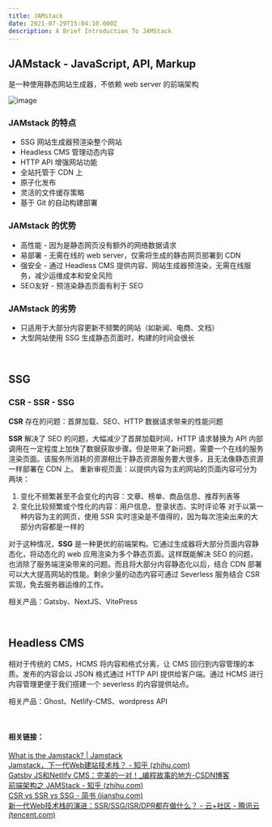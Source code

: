 ---
title: JAMstack
date: 2021-07-29T15:04:10.000Z
description: A Brief Introduction To JAMStack
---

## JAMstack - JavaScript, API, Markup
是一种使用静态网站生成器，不依赖 web server 的前端架构

![image](./jamstack.png)

### JAMstack 的特点
- SSG 网站生成器预渲染整个网站
- Headless CMS 管理动态内容
- HTTP API 增强网站功能
- 全站托管于 CDN 上
- 原子化发布
- 灵活的文件缓存策略
- 基于 Git 的自动构建部署

### JAMstack 的优势
- 高性能 - 因为是静态网页没有额外的网络数据请求
- 易部署 - 无需在线的 web server，仅需将生成的静态网页部署到 CDN
- 强安全 - 通过 Headless CMS 提供内容、网站生成器预渲染，无需在线服务，减少运维成本和安全风险
- SEO友好 - 预渲染静态页面有利于 SEO

### JAMstack 的劣势
- 只适用于大部分内容更新不频繁的网站（如新闻、电商、文档）
- 大型网站使用 SSG 生成静态页面时，构建的时间会很长

<br />

## SSG
### CSR - SSR - SSG
**CSR** 存在的问题：首屏加载、SEO、HTTP 数据请求带来的性能问题

**SSR** 解决了 SEO 的问题，大幅减少了首屏加载时间，HTTP 请求替换为 API 内部调用在一定程度上加快了数据获取步骤。但是带来了新问题，需要一个在线的服务渲染页面。该服务所消耗的资源相比于静态资源服务要大很多，且无法像静态资源一样部署在 CDN 上。
重新审视页面：以提供内容为主的网站的页面内容可分为两块：
1. 变化不频繁甚至不会变化的内容：文章、榜单、商品信息、推荐列表等
2. 变化比较频繁或个性化的内容：用户信息、登录状态、实时评论等
对于以第一种内容为主的网页，使用 SSR 实时渲染是不值得的，因为每次渲染出来的大部分内容都是一样的

对于这种情况，**SSG** 是一种更优的前端架构。它通过生成器将大部分页面内容静态化，将动态化的 web 应用渲染为多个静态页面。这样既能解决 SEO 的问题，也消除了服务端渲染带来的问题。而且将大部分内容静态化以后，结合 CDN 部署可以大大提高网站的性能。剩余少量的动态内容可通过 Severless 服务结合 CSR 实现，免去服务器运维的工作。

相关产品：Gatsby、NextJS、VitePress

<br />

## Headless CMS
相对于传统的 CMS，HCMS 将内容和格式分离，让 CMS 回归到内容管理的本质。发布的内容会以 JSON 格式通过 HTTP API 提供给客户端。通过 HCMS 进行内容管理更便于我们搭建一个 severless 的内容提供站点。

相关产品：Ghost、Netlify-CMS、wordpress API

<br />

#### 相关链接：  
[What is the Jamstack? | Jamstack](https://jamstack.org/what-is-jamstack/)  
[Jamstack，下一代Web建站技术栈？ - 知乎 (zhihu.com)](https://zhuanlan.zhihu.com/p/281085404)  
[Gatsby JS和Netlify CMS：完美的一对！_编程故事的地方-CSDN博客](https://blog.csdn.net/dfsgwe1231/article/details/105993175)  
[前端架构之 JAMStack - 知乎 (zhihu.com)](https://zhuanlan.zhihu.com/p/137809668)  
[CSR vs SSR vs SSG - 简书 (jianshu.com)](https://www.jianshu.com/p/5f0e7f5e6acd)  
[新一代Web技术栈的演进：SSR/SSG/ISR/DPR都在做什么？ - 云+社区 - 腾讯云 (tencent.com)](https://cloud.tencent.com/developer/article/1819396)  